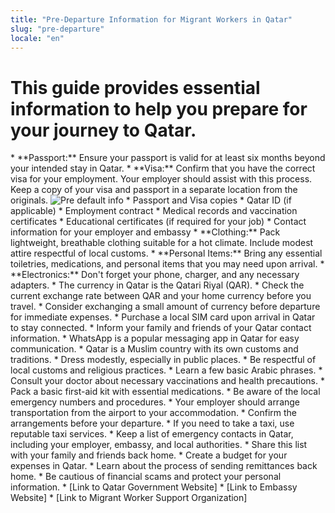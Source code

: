 ```yaml
---
title: "Pre-Departure Information for Migrant Workers in Qatar"
slug: "pre-departure"
locale: "en"
---
```


<h1 className="text-4xl font-bold mb-8">This guide provides essential information to help you prepare for your journey to Qatar.</h1>


<SectionContainer title="Visa and Passport Requirements" slug="visa-passport">
  * **Passport:** Ensure your passport is valid for at least six months beyond
  your intended stay in Qatar. * **Visa:** Confirm that you have the correct
  visa for your employment. Your employer should assist with this process. Keep
  a copy of your visa and passport in a separate location from the originals.
</SectionContainer>

<img src="/preflight.png" alt="Pre default info" className="w-full max-w-2xl mx-auto h-auto my-8" />

<SectionContainer title="Essential Documents to Carry" slug="documents">
  * Passport and Visa copies * Qatar ID (if applicable) * Employment contract *
  Medical records and vaccination certificates * Educational certificates (if
  required for your job) * Contact information for your employer and embassy
</SectionContainer>

<SectionContainer title="What to Pack" slug="packing">
  * **Clothing:** Pack lightweight, breathable clothing suitable for a hot
  climate. Include modest attire respectful of local customs. * **Personal
  Items:** Bring any essential toiletries, medications, and personal items that
  you may need upon arrival. * **Electronics:** Don't forget your phone,
  charger, and any necessary adapters.
</SectionContainer>

<SectionContainer title="Currency and Exchange Rates" slug="currency">
  * The currency in Qatar is the Qatari Riyal (QAR). * Check the current
  exchange rate between QAR and your home currency before you travel. * Consider
  exchanging a small amount of currency before departure for immediate expenses.
</SectionContainer>

<SectionContainer title="Communication" slug="communication">
  * Purchase a local SIM card upon arrival in Qatar to stay connected. * Inform
  your family and friends of your Qatar contact information. * WhatsApp is a
  popular messaging app in Qatar for easy communication.
</SectionContainer>

<SectionContainer title="Cultural Awareness" slug="cultural">
  * Qatar is a Muslim country with its own customs and traditions. * Dress
  modestly, especially in public places. * Be respectful of local customs and
  religious practices. * Learn a few basic Arabic phrases.
</SectionContainer>

<SectionContainer title="Health and Safety" slug="health-safety">
  * Consult your doctor about necessary vaccinations and health precautions. *
  Pack a basic first-aid kit with essential medications. * Be aware of the local
  emergency numbers and procedures.
</SectionContainer>

<SectionContainer title="Transportation on Arrival" slug="transportation">
  * Your employer should arrange transportation from the airport to your
  accommodation. * Confirm the arrangements before your departure. * If you need
  to take a taxi, use reputable taxi services.
</SectionContainer>

<SectionContainer title="Emergency Contacts" slug="emergency-contacts">
  * Keep a list of emergency contacts in Qatar, including your employer,
  embassy, and local authorities. * Share this list with your family and friends
  back home.
</SectionContainer>

<SectionContainer title="Financial Planning" slug="financial-planning">
  * Create a budget for your expenses in Qatar. * Learn about the process of
  sending remittances back home. * Be cautious of financial scams and protect
  your personal information.
</SectionContainer>

<SectionContainer title="Additional Resources" slug="resources">
  * [Link to Qatar Government Website] * [Link to Embassy Website] * [Link to
  Migrant Worker Support Organization]
</SectionContainer>
